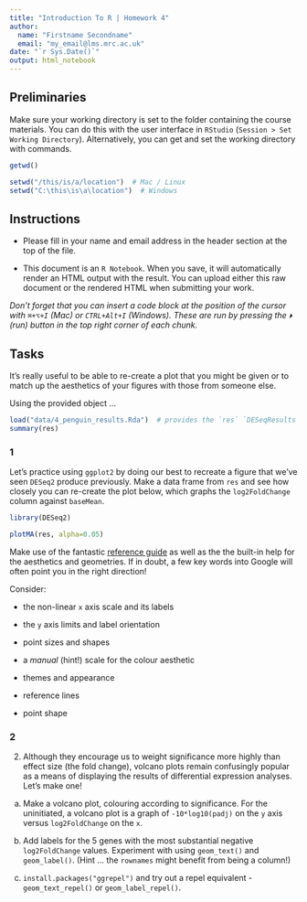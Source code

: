```yaml
---
title: "Introduction To R | Homework 4"
author:
  name: "Firstname Secondname"
  email: "my_email@lms.mrc.ac.uk"
date: "`r Sys.Date()`"
output: html_notebook
---
```


## Preliminaries

Make sure your working directory is set to the folder containing the course materials. You can do this with the user interface in `RStudio` (`Session > Set Working Directory`). Alternatively, you can get and set the working directory with commands.

```r
getwd()
```

```r
setwd("/this/is/a/location")  # Mac / Linux
setwd("C:\this\is\a\location")  # Windows
```

## Instructions

- Please fill in your name and email address in the header section at the top of the file.

- This document is an `R Notebook`. When you save, it will automatically render an HTML output with the result. You can upload either this raw document or the rendered HTML when submitting your work.

*Don't forget that you can insert a code block at the position of the cursor with `⌘+⌥+I` (Mac) or `CTRL+Alt+I` (Windows). These are run by pressing the `⏵` (run) button in the top right corner of each chunk.*

## Tasks

It's really useful to be able to re-create a plot that you might be given or to match up the aesthetics of your figures with those from someone else.

Using the provided object ...

```r
load("data/4_penguin_results.Rda")  # provides the `res` `DESeqResults` object
summary(res)
```

### 1

Let's practice using `ggplot2` by doing our best to recreate a figure that we've seen `DESeq2` produce previously. Make a data frame from `res` and see how closely you can re-create the plot below, which graphs the `log2FoldChange` column against `baseMean`.

```r
library(DESeq2)

plotMA(res, alpha=0.05)
```

Make use of the fantastic [reference guide](https://ggplot2.tidyverse.org/reference/index.html) as well as the the built-in help for the aesthetics and geometries. If in doubt, a few key words into Google will often point you in the right direction!

Consider:

- the non-linear `x` axis scale and its labels

- the `y` axis limits and label orientation

- point sizes and shapes

- a *manual* (hint!) scale for the colour aesthetic

- themes and appearance 

- reference lines

- point shape

### 2

2) Although they encourage us to weight significance more highly than effect size (the fold change), volcano plots remain confusingly popular as a means of displaying the results of differential expression analyses. Let's make one!

a) Make a volcano plot, colouring according to significance. For the uninitiated, a volcano plot is a graph of `-10*log10(padj)` on the `y` axis versus `log2FoldChange` on the `x`.

b) Add labels for the 5 genes with the most substantial negative `log2FoldChange` values. Experiment with using `geom_text()` and `geom_label()`. (Hint ... the `rownames` might benefit from being a column!)

c) `install.packages("ggrepel")` and try out a repel equivalent - `geom_text_repel()` or `geom_label_repel()`.
